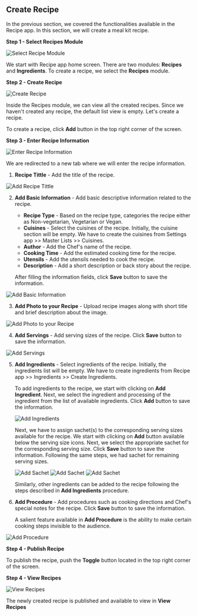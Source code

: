 ## Create Recipe

In the previous section, we covered the functionalities available in the Recipe app. In this section, we will create a meal kit recipe.

**Step 1 - Select Recipes Module**

![Select Recipe Module](\images\recipe\create-recipe\Step1.png "Select Recipe Module")

We start with Recipe app home screen. There are two modules: **Recipes** and **Ingredients**. To create a recipe, we select the **Recipes** module.

**Step 2 - Create Recipe**

![Create Recipe](\images\recipe\create-recipe\Step2.png "Create Recipe")

Inside the Recipes module, we can view all the created recipes. Since we haven't created any recipe, the default list view is empty. Let's create a recipe.

To create a recipe, click **Add**  button in the top right corner of the screen.

**Step 3 - Enter Recipe Information**

![Enter Recipe Information](\images\recipe\create-recipe\Step3.0.png "Enter Recipe Information")

We are redirected to a new tab where we will enter the recipe information.

   1. **Recipe Tittle** - Add the title of the recipe.
 
![Add Recipe Tittle](\images\recipe\create-recipe\Step3.1.png "Add Recipe Tittle")

 2. **Add Basic Information** - Add basic descriptive information related to the recipe.
 
	- **Recipe Type** - Based on the recipe type, categories the recipe either as Non-vegetarian, Vegetarian or Vegan.
	- **Cuisines** - Select the cuisines of the recipe. Initially, the cuisine section will be empty. We have to create the cuisines from Settings app >> Master Lists >> Cuisines.
	- **Author** - Add the Chef's name of the recipe.
	- **Cooking Time** - Add the estimated cooking time for the recipe.
	- **Utensils** - Add the utensils needed to cook the recipe.
	- **Description** - Add a short description or back story about the recipe.
	
	After filling the information fields, click **Save** button to save the information.

![Add Basic Information](\images\recipe\create-recipe\Step3.2.png "Add Basic Information")

 3. **Add Photo to your Recipe** - Upload recipe images along with short title and brief description about the image.

![Add Photo to your Recipe](\images\recipe\create-recipe\Step3.3.png "Add Photo to your Recipe")

4. **Add Servings** - Add serving sizes of the recipe. Click **Save** button to save the information.

![Add Servings](\images\recipe\create-recipe\Step3.4.png "Add Servings")

5. **Add Ingredients** - Select ingredients of the recipe. Initially, the ingredients list will be empty. We have to create ingredients from Recipe app >> Ingredients >> Create Ingredients.

	To add ingredients to the recipe, we start with clicking on **Add Ingredient**. Next, we select the ingredient and processing of the ingredient from the list of available ingredients. Click **Add** button to save the information.

	![Add Ingredients](\images\recipe\create-recipe\Step3.5.1.png "Add Ingredients")

	Next, we have to assign sachet(s) to the corresponding serving sizes available for the recipe. We start with clicking on **Add** button available below the serving size icons. Next, we select the appropriate sachet for the corresponding serving size. Click **Save** button to save the information. Following the same steps, we had sachet for remaining serving sizes.

	![Add Sachet](\images\recipe\create-recipe\Step3.5.2.png "Add Sachet")
	![Add Sachet](\images\recipe\create-recipe\Step3.5.3.png "Add Sachet")
	![Add Sachet](\images\recipe\create-recipe\Step3.5.4.png "Add Sachet")

	Similarly, other ingredients can be added to the recipe following the steps described in **Add Ingredients** procedure.



6. **Add Procedure** - Add procedures such as cooking directions and Chef's special notes for the recipe. Click **Save** button to save the information.

	A salient feature available in **Add Procedure** is the ability to make certain cooking steps invisible to the audience.

![Add Procedure](\images\recipe\create-recipe\Step3.6.png "Add Procedure")

**Step 4 - Publish Recipe**

To publish the recipe, push the **Toggle** button located in the top right corner of the screen.

**Step 4 - View Recipes**

![View Recipes](\images\recipe\create-recipe\Step4.png "View Recipes")

The newly created recipe is published and available to view in **View Recipes**